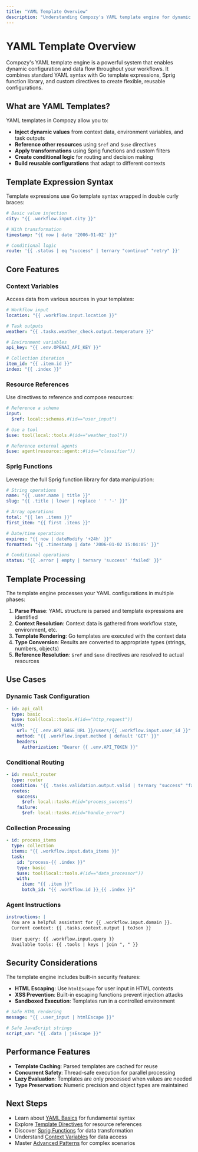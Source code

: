 ```yaml
---
title: "YAML Template Overview"
description: "Understanding Compozy's YAML template engine for dynamic configuration and data flow"
---
```


# YAML Template Overview

Compozy's YAML template engine is a powerful system that enables dynamic configuration and data flow throughout your workflows. It combines standard YAML syntax with Go template expressions, Sprig function library, and custom directives to create flexible, reusable configurations.

## What are YAML Templates?

YAML templates in Compozy allow you to:

- **Inject dynamic values** from context data, environment variables, and task outputs
- **Reference other resources** using `$ref` and `$use` directives  
- **Apply transformations** using Sprig functions and custom filters
- **Create conditional logic** for routing and decision making
- **Build reusable configurations** that adapt to different contexts

## Template Expression Syntax

Template expressions use Go template syntax wrapped in double curly braces:

```yaml
# Basic value injection
city: "{{ .workflow.input.city }}"

# With transformation
timestamp: "{{ now | date '2006-01-02' }}"

# Conditional logic
route: '{{ .status | eq "success" | ternary "continue" "retry" }}'
```

## Core Features

### Context Variables
Access data from various sources in your templates:

```yaml
# Workflow input
location: "{{ .workflow.input.location }}"

# Task outputs
weather: "{{ .tasks.weather_check.output.temperature }}"

# Environment variables
api_key: "{{ .env.OPENAI_API_KEY }}"

# Collection iteration
item_id: "{{ .item.id }}"
index: "{{ .index }}"
```

### Resource References
Use directives to reference and compose resources:

```yaml
# Reference a schema
input:
  $ref: local::schemas.#(id=="user_input")

# Use a tool
$use: tool(local::tools.#(id=="weather_tool"))

# Reference external agents
$use: agent(resource::agent::#(id=="classifier"))
```

### Sprig Functions
Leverage the full Sprig function library for data manipulation:

```yaml
# String operations
name: "{{ .user.name | title }}"
slug: "{{ .title | lower | replace ' ' '-' }}"

# Array operations
total: "{{ len .items }}"
first_item: "{{ first .items }}"

# Date/time operations
expires: "{{ now | dateModify '+24h' }}"
formatted: "{{ .timestamp | date '2006-01-02 15:04:05' }}"

# Conditional operations
status: "{{ .error | empty | ternary 'success' 'failed' }}"
```

## Template Processing

The template engine processes your YAML configurations in multiple phases:

1. **Parse Phase**: YAML structure is parsed and template expressions are identified
2. **Context Resolution**: Context data is gathered from workflow state, environment, etc.
3. **Template Rendering**: Go templates are executed with the context data
4. **Type Conversion**: Results are converted to appropriate types (strings, numbers, objects)
5. **Reference Resolution**: `$ref` and `$use` directives are resolved to actual resources

## Use Cases

### Dynamic Task Configuration
```yaml
- id: api_call
  type: basic
  $use: tool(local::tools.#(id=="http_request"))
  with:
    url: "{{ .env.API_BASE_URL }}/users/{{ .workflow.input.user_id }}"
    method: "{{ .workflow.input.method | default 'GET' }}"
    headers:
      Authorization: "Bearer {{ .env.API_TOKEN }}"
```

### Conditional Routing
```yaml
- id: result_router
  type: router
  condition: '{{ .tasks.validation.output.valid | ternary "success" "failure" }}'
  routes:
    success:
      $ref: local::tasks.#(id="process_success")
    failure:
      $ref: local::tasks.#(id="handle_error")
```

### Collection Processing
```yaml
- id: process_items
  type: collection
  items: "{{ .workflow.input.data_items }}"
  task:
    id: "process-{{ .index }}"
    type: basic
    $use: tool(local::tools.#(id=="data_processor"))
    with:
      item: "{{ .item }}"
      batch_id: "{{ .workflow.id }}_{{ .index }}"
```

### Agent Instructions
```yaml
instructions: |
  You are a helpful assistant for {{ .workflow.input.domain }}.
  Current context: {{ .tasks.context.output | toJson }}
  
  User query: {{ .workflow.input.query }}
  Available tools: {{ .tools | keys | join ", " }}
```

## Security Considerations

The template engine includes built-in security features:

- **HTML Escaping**: Use `htmlEscape` for user input in HTML contexts
- **XSS Prevention**: Built-in escaping functions prevent injection attacks
- **Sandboxed Execution**: Templates run in a controlled environment

```yaml
# Safe HTML rendering
message: "{{ .user_input | htmlEscape }}"

# Safe JavaScript strings
script_var: "{{ .data | jsEscape }}"
```

## Performance Features

- **Template Caching**: Parsed templates are cached for reuse
- **Concurrent Safety**: Thread-safe execution for parallel processing
- **Lazy Evaluation**: Templates are only processed when values are needed
- **Type Preservation**: Numeric precision and object types are maintained

## Next Steps

- Learn about [YAML Basics](./yaml-basics) for fundamental syntax
- Explore [Template Directives](./directives) for resource references
- Discover [Sprig Functions](./sprig-functions) for data transformation
- Understand [Context Variables](./context-variables) for data access
- Master [Advanced Patterns](./advanced-patterns) for complex scenarios
